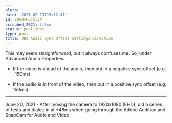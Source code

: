 ```yaml
---
blurb: ''
date: '2021-02-11T19:12:41'
id: 20eNvPLjCl2P
scrubbed_2021: false
status: published
type: post
title: OBS Audio Sync Offset Settings Direction
---
```


This may seem straightforward, but it always confuses me. So, under Advanced Audio Properties:


- If the video is ahead of the audio, then put in a negative sync offset (e.g. -150ms)

- If the audio is in front of the video, then put in a positive sync offset (e.g. 150ms)


---

June 20, 2021 - After moving the camera to 1920x1080 (FHD), did a series of tests and dialed in at +48ms when going through the Adobe Audition and SnapCam for Audio and Video
